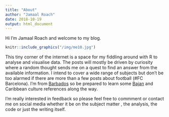 ```yaml
---
title: "About"
author: "Jamaal Roach"
date: 2018-10-19
output: html_document
---
```


Hi I'm Jamaal Roach and welcome to my blog. 

```r
knitr::include_graphics("/img/me10.jpg")
```



This tiny corner of the internet is a space for my fiddling around with R to analyse and visualise data. The posts will mostly be driven by curiosity where a random thought sends me on a quest to find an answer from the available information. I intend to cover a wide range of subjects but don't be too alarmed if there are more than a few posts about football (#FC Barcelona). I'm from [Barbados](https://www.visitbarbados.org/) so be prepared to learn some  [Bajan](https://barbados.org/people/index.htm#.W8ql5GhKhhE) and Caribbean culture references along the way.

I'm really interested in feedback so please feel free to commment or contact me on social media whether it be on the subject matter , the analysis, the code or just the writing itself.



